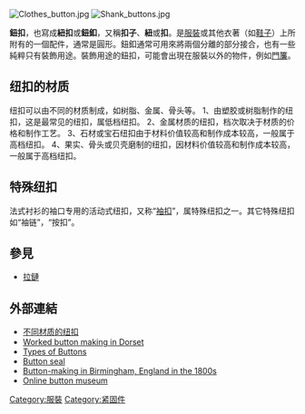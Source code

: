 {{主條目消歧義|關於'''鈕'''與'''扣'''的其他意義，詳見「'''[[鈕|鈕]]'''」與「'''[[扣|扣]]'''」。}}
{{主條目消歧義|關於雜誌，詳見「'''[[鈕扣雜誌|鈕扣雜誌]]'''」。}}

[[File:Clothes_button.jpg|thumb]]
[[File:Shank_buttons.jpg|thumb]]

'''鈕扣'''，也寫成'''紐扣'''或'''鈕釦'''，又稱'''扣子'''、'''紐'''或'''扣'''。是[[服裝|服裝]]或其他衣著（如[[鞋子|鞋子]]）上所附有的一個配件，通常是圓形。鈕釦通常可用來將兩個分離的部分接合，也有一些純粹只有裝飾用途。裝飾用途的鈕扣，可能會出現在服裝以外的物件，例如[[門簾|門簾]]。


== 纽扣的材质 ==
纽扣可以由不同的材质制成，如树脂、金属、骨头等。
1、由塑胶或树脂制作的纽扣，这是最常见的纽扣，属低档纽扣。
2、金属材质的纽扣，档次取决于材质的价格和制作工艺。
3、石材或宝石纽扣由于材料价值较高和制作成本较高，一般属于高档纽扣。
4、果实、骨头或贝壳磨制的纽扣，因材料价值较高和制作成本较高，一般属于高档纽扣。

== 特殊纽扣 ==
法式衬衫的袖口专用的活动式纽扣，又称“[[袖扣|袖扣]]”，属特殊纽扣之一。其它特殊纽扣如“袖链”，“按扣”。

== 參見 ==
* [[拉鏈|拉鏈]]

== 外部連結 ==
* [http://www.info.fuliao.com/news/5491info.html 不同材质的纽扣] {{Wayback|url=http://www.info.fuliao.com/news/5491info.html |date=20160305230017 }}
* [https://web.archive.org/web/20100701191614/http://www.thedorsetpage.com/history/Button_Making/button_making.htm Worked button making in Dorset]
* [https://web.archive.org/web/20100213151820/http://www.kk-design.com/scti/in103/students/buttons/button_project/button%20types/types.htm Types of Buttons]
* [http://www.harappa.com/indus2/128.html Button seal] {{Wayback|url=http://www.harappa.com/indus2/128.html |date=20210501134932 }}
* [http://www.onefivenine.info/buttons.html Button-making in Birmingham, England in the 1800s] {{Wayback|url=http://www.onefivenine.info/buttons.html |date=20210212214924 }}
* [https://web.archive.org/web/20100308135108/http://www.buttonarium.com/ Online button museum]


[[Category:服裝|Category:服裝]]
[[Category:紧固件|Category:紧固件]]